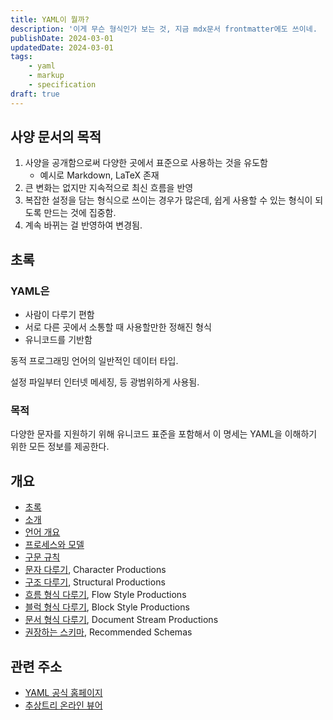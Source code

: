 ```yaml
---
title: YAML이 뭘까?
description: '이게 무슨 형식인가 보는 것, 지금 mdx문서 frontmatter에도 쓰이네.        '
publishDate: 2024-03-01
updatedDate: 2024-03-01
tags: 
    - yaml
    - markup
    - specification
draft: true
---
```

## 사양 문서의 목적
1. 사양을 공개함으로써 다양한 곳에서 표준으로 사용하는 것을 유도함  
    - 예시로 Markdown, LaTeX 존재  
2. 큰 변화는 없지만 지속적으로 최신 흐름을 반영  
3. 복잡한 설정을 담는 형식으로 쓰이는 경우가 많은데, 쉽게 사용할 수 있는 형식이 되도록 만드는 것에 집중함.  
4. 계속 바뀌는 걸 반영하여 변경됨.  

## 초록

### YAML은 
- 사람이 다루기 편함
- 서로 다른 곳에서 소통할 때 사용할만한 정해진 형식
- 유니코드를 기반함

동적 프로그래밍 언어의 일반적인 데이터 타입.  

설정 파일부터 인터넷 메세징, 등 광범위하게 사용됨.  

### 목적
다양한 문자를 지원하기 위해 유니코드 표준을 포함해서 이 명세는 YAML을 이해하기 위한 모든 정보를 제공한다.  

## 개요

- [초록](#초록)
- [소개](#소개)
- [언어 개요](./yaml-lang-overview)
- [프로세스와 모델](#프로세스와-모델)
- [구문 규칙](#구문-규칙)
- [문자 다루기](#문자-다루기), Character Productions
- [구조 다루기](#구조-다루기), Structural Productions
- [흐름 형식 다루기](#흐름-형식-다루기), Flow Style Productions
- [블럭 형식 다루기](#블럭-형식-다루기), Block Style Productions
- [문서 형식 다루기](#문서-형식-다루기), Document Stream Productions
- [권장하는 스키마](#권장하는-스키마), Recommended Schemas

## 관련 주소
- [YAML 공식 홈페이지](https://yaml.org/spec/1.2/spec)
- [추상트리 온라인 뷰어](https://astexplorer.net)
